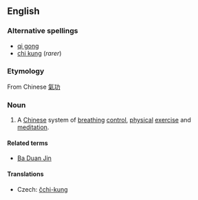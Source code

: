 ==English==
{{wikipedia}}
===Alternative spellings===
* [[qi gong]]
* [[chi kung]] (''rarer'')

===Etymology===
From Chinese [[氣功]]

===Noun===
{{en-noun|-}}

# A [[Chinese]] system of [[breathing]] [[control]], [[physical]] [[exercise]] and [[meditation]].

====Related terms====
* [[Ba Duan Jin]]

====Translations====
{{trans-top|system of breathing control}}
* Czech: [[čchi-kung]] {{m}}
{{trans-mid}}
{{trans-bottom}}